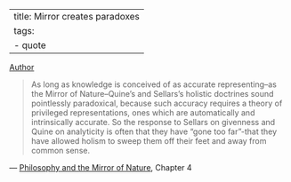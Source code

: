 
---
title: Mirror creates paradoxes
tags:
 - quote
---

[Author](/docs/phil/Richard Rorty.html)

> As long as knowledge is conceived of as accurate representing--as the Mirror of Nature--Quine's and Sellars's holistic doctrines sound pointlessly paradoxical, because such accuracy requires a theory of privileged representations, ones which are automatically and intrinsically accurate. So the response to Sellars on givenness and Quine on analyticity is often that they have "gone too far"-that they have allowed holism to sweep them off their feet and away from common sense.

 — [Philosophy and the Mirror of Nature](/docs/phil/Philosophy and the Mirror of Nature.html), Chapter 4